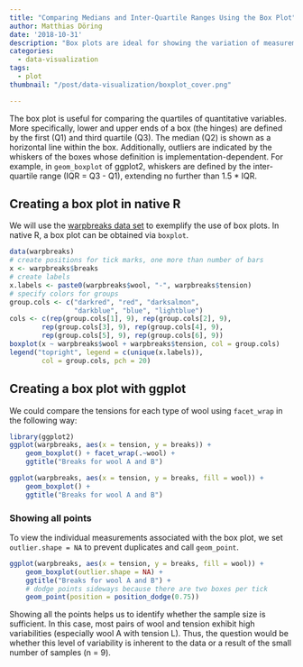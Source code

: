 ```yaml
---
title: "Comparing Medians and Inter-Quartile Ranges Using the Box Plot"
author: Matthias Döring
date: '2018-10-31'
description: "Box plots are ideal for showing the variation of measurements. Learn how to plot beautiful box plots in R using ggplot!"
categories:
  - data-visualization
tags:
  - plot
thumbnail: "/post/data-visualization/boxplot_cover.png"

---
```

The box plot is useful for comparing the quartiles of quantitative variables. More specifically, lower and upper ends of a box (the hinges) are defined by the first (Q1) and third quartile (Q3). The median (Q2) is shown as a horizontal line within the box. Additionally, outliers are indicated by the whiskers of the boxes whose definition is implementation-dependent. For example, in `geom_boxplot` of ggplot2, whiskers are defined by the inter-quartile range (IQR = Q3 - Q1), extending no further than 1.5 * IQR.
<!--more-->

## Creating a box plot in native R

We will use the [warpbreaks data set](/post/statistical_test/contingency_table_tests/) to exemplify the use of box plots. In native R, a box plot can be obtained via `boxplot`.

```r
data(warpbreaks)
# create positions for tick marks, one more than number of bars
x <- warpbreaks$breaks
# create labels
x.labels <- paste0(warpbreaks$wool, "-", warpbreaks$tension)
# specify colors for groups
group.cols <- c("darkred", "red", "darksalmon", 
                "darkblue", "blue", "lightblue")
cols <- c(rep(group.cols[1], 9), rep(group.cols[2], 9), 
        rep(group.cols[3], 9), rep(group.cols[4], 9), 
        rep(group.cols[5], 9), rep(group.cols[6], 9))
boxplot(x ~ warpbreaks$wool + warpbreaks$tension, col = group.cols)
legend("topright", legend = c(unique(x.labels)), 
        col = group.cols, pch = 20)
```

## Creating a box plot with ggplot

We could compare the tensions for each type of wool using `facet_wrap` in the following way:

```r
library(ggplot2)
ggplot(warpbreaks, aes(x = tension, y = breaks)) +
    geom_boxplot() + facet_wrap(.~wool) +
    ggtitle("Breaks for wool A and B")
```

```r
ggplot(warpbreaks, aes(x = tension, y = breaks, fill = wool)) +
    geom_boxplot() + 
    ggtitle("Breaks for wool A and B")
```

### Showing all points

To view the individual measurements associated with the box plot, we set ```outlier.shape = NA``` to prevent duplicates and call ```geom_point```.

```r
ggplot(warpbreaks, aes(x = tension, y = breaks, fill = wool)) +
    geom_boxplot(outlier.shape = NA) + 
    ggtitle("Breaks for wool A and B") +
    # dodge points sideways because there are two boxes per tick
    geom_point(position = position_dodge(0.75))
```

Showing all the points helps us to identify whether the sample size is sufficient. In this case, most pairs of wool and tension exhibit high variabilities (especially wool A with tension L). Thus, the question would be whether this level of variability is inherent to the data or a result of the small number of samples (n = 9). 
